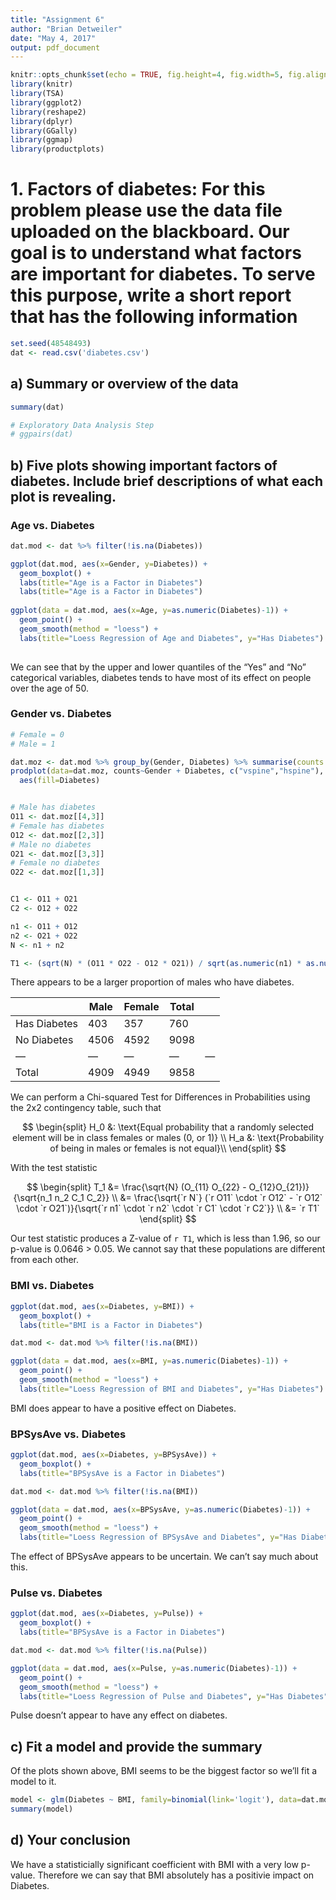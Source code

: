 ```yaml
---
title: "Assignment 6"
author: "Brian Detweiler"
date: "May 4, 2017"
output: pdf_document
---
```


```r
knitr::opts_chunk$set(echo = TRUE, fig.height=4, fig.width=5, fig.align="center")
library(knitr)
library(TSA)
library(ggplot2)
library(reshape2)
library(dplyr)
library(GGally)
library(ggmap)
library(productplots)
```

# 1. Factors of diabetes: For this problem please use the \texttt{diabetes.csv} data file  uploaded on the  blackboard. Our goal is to understand what factors are important for diabetes. To serve this  purpose, write a short report that has the following information

```r
set.seed(48548493)
dat <- read.csv('diabetes.csv')
```


## a) Summary or overview of the data

```r
summary(dat)

# Exploratory Data Analysis Step
# ggpairs(dat)
```
## b) Five plots showing important factors of diabetes. Include brief descriptions of what each plot is revealing.

### Age vs. Diabetes

```r
dat.mod <- dat %>% filter(!is.na(Diabetes)) 

ggplot(dat.mod, aes(x=Gender, y=Diabetes)) +
  geom_boxplot() +
  labs(title="Age is a Factor in Diabetes")
  labs(title="Age is a Factor in Diabetes")
 
ggplot(data = dat.mod, aes(x=Age, y=as.numeric(Diabetes)-1)) +
  geom_point() + 
  geom_smooth(method = "loess") +
  labs(title="Loess Regression of Age and Diabetes", y="Has Diabetes")
  
```

We can see that by the upper and lower quantiles of the "Yes" and "No" categorical variables, diabetes tends to have most of its effect on people over the age of 50. 

### Gender vs. Diabetes

```r
# Female = 0
# Male = 1

dat.moz <- dat.mod %>% group_by(Gender, Diabetes) %>% summarise(counts = n())
prodplot(data=dat.moz, counts~Gender + Diabetes, c("vspine","hspine"), na.rm=T,subset=(level==2)) +
  aes(fill=Diabetes)


# Male has diabetes
O11 <- dat.moz[[4,3]]
# Female has diabetes
O12 <- dat.moz[[2,3]]
# Male no diabetes
O21 <- dat.moz[[3,3]]
# Female no diabetes
O22 <- dat.moz[[1,3]]


C1 <- O11 + O21
C2 <- O12 + O22

n1 <- O11 + O12
n2 <- O21 + O22
N <- n1 + n2

T1 <- (sqrt(N) * (O11 * O22 - O12 * O21)) / sqrt(as.numeric(n1) * as.numeric(n2) * as.numeric(C1) * as.numeric(C2))
```

There appears to be a larger proportion of males who have diabetes.

|               | Male | Female  | Total | 
|---|---|---|---|---|
| Has Diabetes  | 403  | 357     | 760   |  
| No Diabetes   | 4506 | 4592    | 9098  |   
|---|---|---|---|---|
| Total         | 4909 | 4949    | 9858  |  

We can perform a Chi-squared Test for Differences in Probabilities using the 2x2 contingency table, such that

$$
\begin{split}
  H_0 &: \text{Equal probability that a randomly selected element will be in class females or males (0, or 1)} \\
  H_a &: \text{Probability of being in males or females is not equal}\\
\end{split}
$$

With the test statistic

$$
\begin{split}
  T_1 &= \frac{\sqrt{N} (O_{11} O_{22} - O_{12}O_{21})}{\sqrt{n_1 n_2 C_1 C_2}} \\
  &= \frac{\sqrt{`r N`} (`r O11` \cdot `r O12` - `r O12` \cdot `r O21`)}{\sqrt{`r n1` \cdot `r n2` \cdot `r C1` \cdot `r C2`}} \\
  &= `r T1`
\end{split}
$$

Our test statistic produces a Z-value of `r T1`, which is less than 1.96, so our p-value is 0.0646 > 0.05. We cannot say that these populations are different from each other.

### BMI vs. Diabetes

```r
ggplot(dat.mod, aes(x=Diabetes, y=BMI)) +
  geom_boxplot() +
  labs(title="BMI is a Factor in Diabetes")

dat.mod <- dat.mod %>% filter(!is.na(BMI))

ggplot(data = dat.mod, aes(x=BMI, y=as.numeric(Diabetes)-1)) +
  geom_point() + 
  geom_smooth(method = "loess") +
  labs(title="Loess Regression of BMI and Diabetes", y="Has Diabetes")
```

BMI does appear to have a positive effect on Diabetes.

### BPSysAve vs. Diabetes

```r
ggplot(dat.mod, aes(x=Diabetes, y=BPSysAve)) +
  geom_boxplot() +
  labs(title="BPSysAve is a Factor in Diabetes")

dat.mod <- dat.mod %>% filter(!is.na(BMI))

ggplot(data = dat.mod, aes(x=BPSysAve, y=as.numeric(Diabetes)-1)) +
  geom_point() + 
  geom_smooth(method = "loess") +
  labs(title="Loess Regression of BPSysAve and Diabetes", y="Has Diabetes")
```

The effect of BPSysAve appears to be uncertain. We can't say much about this.


### Pulse vs. Diabetes

```r
ggplot(dat.mod, aes(x=Diabetes, y=Pulse)) +
  geom_boxplot() +
  labs(title="BPSysAve is a Factor in Diabetes")

dat.mod <- dat.mod %>% filter(!is.na(Pulse))

ggplot(data = dat.mod, aes(x=Pulse, y=as.numeric(Diabetes)-1)) +
  geom_point() + 
  geom_smooth(method = "loess") +
  labs(title="Loess Regression of Pulse and Diabetes", y="Has Diabetes")
```

Pulse doesn't appear to have any effect on diabetes.

## c) Fit a model and provide the summary

Of the plots shown above, BMI seems to be the biggest factor so we'll fit a model to it.

```r
model <- glm(Diabetes ~ BMI, family=binomial(link='logit'), data=dat.mod)
summary(model)
```

## d) Your conclusion

We have a statisticially significant coefficient with BMI with a very low p-value. Therefore we can say that BMI absolutely has a positivie impact on Diabetes.


